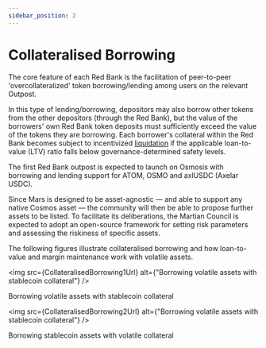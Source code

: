 ```yaml
---
sidebar_position: 2
---
```




# Collateralised Borrowing


The core feature of each Red Bank is the facilitation of peer-to-peer 'overcollateralized' token borrowing/lending among users on the relevant Outpost. 

 In this type of lending/borrowing, depositors may also borrow other tokens from the other depositors (through the Red Bank), but the value of the borrowers' own Red Bank token deposits must sufficiently exceed the value of the tokens they are borrowing. Each borrower's collateral within the Red Bank becomes subject to incentivized [liquidation](./red-bank-liquidations) if the applicable loan-to-value (LTV) ratio falls below governance-determined safety levels.

The first Red Bank outpost is expected to launch on Osmosis with borrowing and lending support for ATOM, OSMO and axlUSDC (Axelar USDC).

Since Mars is designed to be asset-agnostic — and able to support any native Cosmos asset — the community will then be able to propose further assets to be listed. To facilitate its deliberations, the Martian Council is expected to adopt an open-source framework for setting risk parameters and assessing the riskiness of specific assets.

The following figures illustrate collateralised borrowing and how loan-to-value and margin maintenance work with volatile assets.

<img src={CollateralisedBorrowing1Url} alt={"Borrowing volatile assets with stablecoin collateral"} />

<p style={{
    textAlign: 'center', 
    color: 'rgb(136, 153, 168)', 
    fontWeight: '700',
    fontSize: '14px',
}}>Borrowing volatile assets with stablecoin collateral</p>

<img src={CollateralisedBorrowing2Url} alt={"Borrowing volatile assets with stablecoin collateral"} />

<p style={{
    textAlign: 'center', 
    color: 'rgb(136, 153, 168)', 
    fontWeight: '700',
    fontSize: '14px',
}}>Borrowing stablecoin assets with volatile collateral</p>
